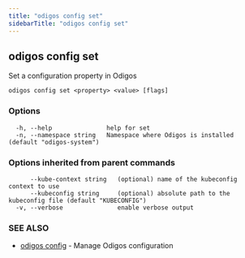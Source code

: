 ```yaml
---
title: "odigos config set"
sidebarTitle: "odigos config set"
---
```

## odigos config set

Set a configuration property in Odigos

```
odigos config set <property> <value> [flags]
```

### Options

```
  -h, --help               help for set
  -n, --namespace string   Namespace where Odigos is installed (default "odigos-system")
```

### Options inherited from parent commands

```
      --kube-context string   (optional) name of the kubeconfig context to use
      --kubeconfig string     (optional) absolute path to the kubeconfig file (default "KUBECONFIG")
  -v, --verbose               enable verbose output
```

### SEE ALSO

* [odigos config](/cli/odigos_config)	 - Manage Odigos configuration